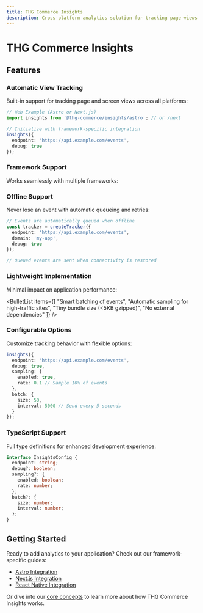 ```yaml
---
title: THG Commerce Insights
description: Cross-platform analytics solution for tracking page views and user interactions
---
```



# THG Commerce Insights

<Tip title="Key Benefits">
  <EmojiList items={[
    {
      emoji: "📊",
      title: "Real-time Analytics",
      description: "Track user interactions as they happen"
    },
    {
      emoji: "🌐",
      title: "Cross-Platform",
      description: "One solution for web and mobile"
    },
    {
      emoji: "💪",
      title: "Built for Scale",
      description: "Handle millions of events with ease"
    }
  ]} />
</Tip>

## Features

### Automatic View Tracking

Built-in support for tracking page and screen views across all platforms:

```typescript
// Web Example (Astro or Next.js)
import insights from '@thg-commerce/insights/astro'; // or /next

// Initialize with framework-specific integration
insights({
  endpoint: 'https://api.example.com/events',
  debug: true
});
```

### Framework Support

Works seamlessly with multiple frameworks:

<Table
  headers={["Framework", "Integration Type", "Auto-tracking"]}
  rows={[
    ["Astro", "Integration", "✅"],
    ["Next.js", "Middleware/Hook", "✅"],
    ["React Native", "SDK", "✅"]
  ]}
/>

### Offline Support

Never lose an event with automatic queueing and retries:

```typescript
// Events are automatically queued when offline
const tracker = createTracker({
  endpoint: 'https://api.example.com/events',
  domain: 'my-app',
  debug: true
});

// Queued events are sent when connectivity is restored
```

<Note title="Offline Handling">
  <EmojiList items={[
    {
      emoji: "1️⃣",
      title: "Queue",
      description: "Automatically queued when offline"
    },
    {
      emoji: "2️⃣",
      title: "Persist",
      description: "Persisted across app restarts"
    },
    {
      emoji: "3️⃣",
      title: "Send",
      description: "Sent in order when connectivity returns"
    },
    {
      emoji: "4️⃣",
      title: "Deduplicate",
      description: "Deduplicated to prevent double-counting"
    }
  ]} />
</Note>

### Lightweight Implementation

Minimal impact on application performance:

<BulletList items={[
  "Smart batching of events",
  "Automatic sampling for high-traffic sites",
  "Tiny bundle size (<5KB gzipped)",
  "No external dependencies"
]} />

### Configurable Options

Customize tracking behavior with flexible options:

```typescript
insights({
  endpoint: 'https://api.example.com/events',
  debug: true,
  sampling: {
    enabled: true,
    rate: 0.1 // Sample 10% of events
  },
  batch: {
    size: 50,
    interval: 5000 // Send every 5 seconds
  }
});
```

### TypeScript Support

Full type definitions for enhanced development experience:

```typescript
interface InsightsConfig {
  endpoint: string;
  debug?: boolean;
  sampling?: {
    enabled: boolean;
    rate: number;
  };
  batch?: {
    size: number;
    interval: number;
  };
}
```

<Warning title="Production Usage">
<BulletList items={[
  "Set appropriate sampling rates for high-traffic sites",
  "Configure batch settings based on your needs",
  "Disable debug mode in production"
]} />
</Warning>

## Getting Started

Ready to add analytics to your application? Check out our framework-specific guides:

- [Astro Integration](/docs/insights/frameworks/astro)
- [Next.js Integration](/docs/insights/frameworks/nextjs)
- [React Native Integration](/docs/insights/frameworks/react-native)

Or dive into our [core concepts](/docs/insights/core/beacon) to learn more about how THG Commerce Insights works.
